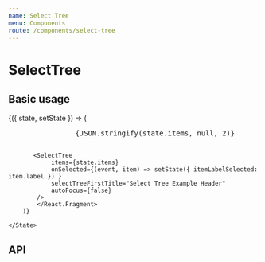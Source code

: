 ```yaml
---
name: Select Tree
menu: Components
route: /components/select-tree
---
```




# SelectTree

## Basic usage

<Playground>
    <State initial={{
        items: selectTreeItems,
    }}>
        {({ state, setState }) => (
            <React.Fragment>
            <pre style={{ maxHeight: '135px', overflowX: 'auto' }}>
                {JSON.stringify(state.items, null, 2)}
            </pre>

           <SelectTree
                items={state.items}
                onSelected={(event, item) => setState({ itemLabelSelected: item.label }) }
                selectTreeFirstTitle="Select Tree Example Header"
                autoFocus={false}
            />
            </React.Fragment>
        )}

    </State>

</Playground>

## API

<Props of={SelectTree} />
